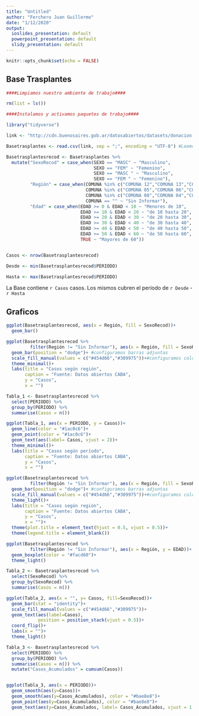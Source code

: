 ---
title: "Untitled"
author: "Ferchero Juan Guillermo"
date: "1/12/2020"
output:
  ioslides_presentation: default
  powerpoint_presentation: default
  slidy_presentation: default
---

```{r setup, include=FALSE}
knitr::opts_chunk$set(echo = FALSE)
```

## Base Trasplantes


```{r echo=FALSE, message=FALSE, warning=FALSE}
####Limpiamos nuestro ambiente de trabajo####

rm(list = ls())

####Instalamos y activamos paquetes de trabajo####

library("tidyverse")


```



```{r echo=FALSE, message=FALSE, warning=FALSE}


link <- "http://cdn.buenosaires.gob.ar/datosabiertos/datasets/donacion-y-trasplante-de-organos-y-tejidos-en-la-ciudad-de-buenos-aires/trasplantes.csv"

Basetrasplantes <- read.csv(link, sep = ";", encoding = "UTF-8") #Leemos datos desde link

Basetrasplantesrecod <- Basetrasplantes %>% 
  mutate("SexoRecod" = case_when(SEXO == "MASC" ~ "Masculino",
                                 SEXO == "FEM" ~ "Femenino",
                                 SEXO == "MASC " ~ "Masculino",
                                 SEXO == "FEM " ~ "Femenino"),
         "Región" = case_when(COMUNA %in% c("COMUNA 12","COMUNA 13","COMUNA 14","COMUNA 02") ~ "Norte",
                              COMUNA %in% c("COMUNA 05","COMUNA 06","COMUNA 07","COMUNA 10","COMUNA 11","COMUNA 15","COMUNA 01","COMUNA 03") ~ "Centro",
                              COMUNA %in% c("COMUNA 08","COMUNA 04","COMUNA 09") ~ "Sur",
                              COMUNA == "" ~ "Sin Informar"),
         "Edad" = case_when(EDAD >= 0 & EDAD < 10 ~ "Menores de 10",
                            EDAD >= 10 & EDAD < 20 ~ "de 10 hasta 20",
                            EDAD >= 20 & EDAD < 30 ~ "de 20 hasta 30",
                            EDAD >= 30 & EDAD < 40 ~ "de 30 hasta 40",
                            EDAD >= 40 & EDAD < 50 ~ "de 40 hasta 50",
                            EDAD >= 50 & EDAD < 60 ~ "de 50 hasta 60",
                            TRUE ~ "Mayores de 60"))


Casos <- nrow(Basetrasplantesrecod)

Desde <- min(Basetrasplantesrecod$PERIODO)

Hasta <- max(Basetrasplantesrecod$PERIODO)

```


La Base contiene `r Casos` casos. Los mismos cubren el período de `r Desde` - `r Hasta`


## Graficos

```{r echo=FALSE, message=FALSE, warning=FALSE}

ggplot(Basetrasplantesrecod, aes(x = Región, fill = SexoRecod))+
  geom_bar()


```

```{r echo=FALSE, message=FALSE, warning=FALSE}

ggplot(Basetrasplantesrecod %>% 
         filter(Región != "Sin Informar"), aes(x = Región, fill = SexoRecod))+#quitamos casos sin informar
  geom_bar(position = "dodge")+ #configuramos barras adjuntas
  scale_fill_manual(values = c("#454d66","#309975"))+#configuramos colores
  theme_minimal()+
  labs(title = "Casos según región",
       caption = "Fuente: Datos abiertos CABA",
       y = "Casos",
       x = "")


```


```{r echo=FALSE, message=FALSE, warning=FALSE}

Tabla_1 <- Basetrasplantesrecod %>% 
  select(PERIODO) %>% 
  group_by(PERIODO) %>% 
  summarise(Casos = n())

ggplot(Tabla_1, aes(x = PERIODO, y = Casos))+
  geom_line(color = "#1ac0c6")+
  geom_point(color = "#1ac0c6")+
  geom_text(aes(label= Casos, vjust = 2))+
  theme_minimal()+
  labs(title = "Casos según período",
       caption = "Fuente: Datos abiertos CABA",
       y = "Casos",
       x = "")


```




```{r echo=FALSE, message=FALSE, warning=FALSE}

ggplot(Basetrasplantesrecod %>% 
         filter(Región != "Sin Informar"), aes(x = Región, fill = SexoRecod))+#quitamos casos sin informar
  geom_bar(position = "dodge")+ #configuramos barras adjuntas
  scale_fill_manual(values = c("#454d66","#309975"))+#configuramos colores
  theme_light()+
  labs(title = "Casos según región",
       caption = "Fuente: Datos abiertos CABA",
       y = "Casos",
       x = "")+
  theme(plot.title = element_text(hjust = 0.5, vjust = 0.5))+
  theme(legend.title = element_blank())


```


```{r echo=FALSE, message=FALSE, warning=FALSE}

ggplot(Basetrasplantesrecod %>%
         filter(Región != "Sin Informar"), aes(x = Región, y = EDAD))+
  geom_boxplot(color = "#facd60")+
  theme_light()

```



```{r echo=FALSE, message=FALSE, warning=FALSE}

Tabla_2 <- Basetrasplantesrecod %>% 
  select(SexoRecod) %>% 
  group_by(SexoRecod) %>% 
  summarise(Casos = n())

ggplot(Tabla_2, aes(x = "", y= Casos, fill=SexoRecod))+
  geom_bar(stat = "identity")+
  scale_fill_manual(values = c("#454d66","#309975"))+
  geom_text(aes(label=Casos),
            position = position_stack(vjust = 0.5))+
  coord_flip()+
  labs(x = "")+
  theme_light()


```



```{r echo=FALSE, message=FALSE, warning=FALSE}

Tabla_3 <- Basetrasplantesrecod %>% 
  select(PERIODO) %>% 
  group_by(PERIODO) %>% 
  summarise(Casos = n()) %>% 
  mutate("Casos_Acumulados" = cumsum(Casos))


ggplot(Tabla_3, aes(x = PERIODO))+
  geom_smooth(aes(y=Casos))+
  geom_smooth(aes(y=Casos_Acumulados), color = "#bae8e8")+
  geom_point(aes(y=Casos_Acumulados), color = "#bae8e8")+
  geom_text(aes(y=Casos_Acumulados, label= Casos_Acumulados, vjust = 1.5))




```





